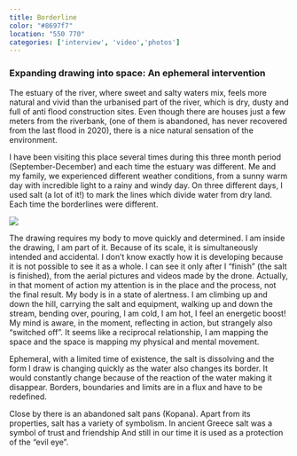 ```yaml
---
title: Borderline 
color: "#8697f7"
location: "550 770"
categories: ['interview', 'video','photos']
---
```


### Expanding drawing into space: An ephemeral intervention

The estuary of the river, where sweet and salty waters mix, feels more natural and vivid than the urbanised part of the river, which is dry, dusty and full of anti flood construction sites. Even though there are houses just a few meters from the riverbank, (one of them is abandoned, has never recovered from the last flood in 2020), there is a nice natural sensation of the environment.

I have been visiting this place several times during this three month period (September-December) and each time the estuary was different. Me and my family, we experienced different weather conditions, from a sunny warm day with incredible light to a rainy and windy day. On three different days, I used salt (a lot of it!) to mark the lines which divide water from dry land. Each time the borderlines were different. 

![](borderline/cover.jpg)

The drawing requires my body to move quickly and determined. I am inside the drawing, I am part of it. Because of its scale, it is simultaneously intended and accidental. I don’t know exactly how it is developing because it is not possible to see it as a whole. I can see it only after I “finish” (the salt is finished), from the aerial pictures and videos made by the drone. Actually, in that moment of action my attention is in the place and the process, not the final result. My body is in a state of alertness. I am climbing up and down the hill, carrying the salt and equipment, walking up and down the stream, bending over, pouring, I am cold, I am hot, I feel an energetic boost! My mind is aware, in the moment, reflecting in action, but strangely also “switched off”. It seems like a reciprocal relationship, I am mapping the space and the space is mapping my physical and mental movement. 

<Gallery folder="borderline/impressions" grid={2} />

Ephemeral, with a limited time of existence, the salt is dissolving and the form I draw is changing quickly as the water also changes its border. It would constantly change because of the reaction of the water making it disappear.  Borders, boundaries and limits are in a flux and have to be redefined. 

Close by there is an abandoned salt pans (Kopana). Apart from its properties, salt has a variety of symbolism. In ancient Greece salt was a symbol of trust and friendship And still in our time it is used as a protection of the “evil eye”.

<VideoPlayer src="Nexus/jndytbcnhy6bbxnzgqc4"  />
<Gallery folder="borderline/making-off" grid={2} />



